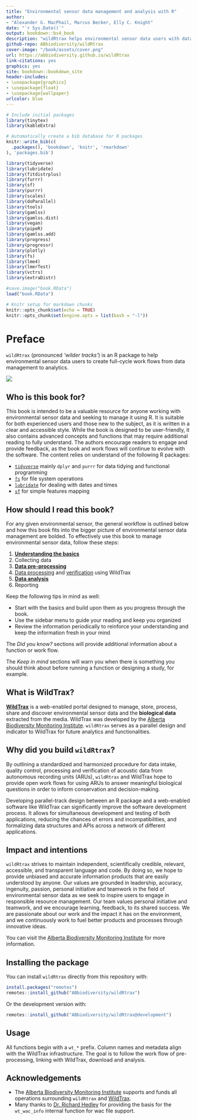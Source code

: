 ```yaml
---
title: "Environmental sensor data management and analysis with R"
author: 
- "Alexander G. MacPhail, Marcus Becker, Elly C. Knight"
date: "`r Sys.Date()`"
output: bookdown::bs4_book
description: "wildRtrax helps environmental sensor data users with data management and analytics"
github-repo: ABbiodiversity/wildRtrax
cover-image: "/book/assets/cover.png"
url: https://abbiodiversity.github.io/wildRtrax
link-citations: yes
graphics: yes
site: bookdown::bookdown_site
header-includes:
- \usepackage{graphicx}
- \usepackage{float}
- \usepackage{wallpaper}
urlcolor: blue
---
```


```r
# Include initial packages
library(tinytex)
library(kableExtra)

# Automatically create a bib database for R packages
knitr::write_bib(c(
  .packages(), 'bookdown', 'knitr', 'rmarkdown'
), 'packages.bib')

library(tidyverse)
library(lubridate)
library(fitdistrplus)
library(furrr)
library(sf)
library(purrr)
library(scales)
library(doParallel)
library(tools)
library(gamlss)
library(gamlss.dist)
library(vegan)
library(pipeR)
library(gamlss.add)
library(progress)
library(progressr)
library(plotly)
library(fs)
library(lme4)
library(lmerTest)
library(vctrs)
library(extraDistr)

#save.image("book.RData")
load("book.RData")
```

```r
# Knitr setup for markdown chunks
knitr::opts_chunk$set(echo = TRUE)
knitr::opts_chunk$set(engine.opts = list(bash = "-l"))
```

# Preface {-}

`wildRtrax` (pronounced *‘wilder tracks’*) is an R package to help environmental sensor data users to create full-cycle work flows from data management to analytics.

![](assets/cover.png)

## Who is this book for?

This book is intended to be a valuable resource for anyone working with environmental sensor data and seeking to manage it using R. It is suitable for both experienced users and those new to the subject, as it is written in a clear and accessible style. While the book is designed to be user-friendly, it also contains advanced concepts and functions that may require additional reading to fully understand. The authors encourage readers to engage and provide feedback, as the book and work flows will continue to evolve with the software. The content relies on understand of the following R packages:

* [`tidyverse`](https://www.tidyverse.org/) mainly `dplyr` and `purrr` for data tidying and functional programming
* [`fs`](https://www.tidyverse.org/blog/2018/01/fs-1.0.0/) for file system operations
* [`lubridate`](https://lubridate.tidyverse.org/) for dealing with dates and times
* [`sf`](https://r-spatial.github.io/sf/) for simple features mapping

## How should I read this book?

For any given environmental sensor, the general workflow is outlined below and how this book fits into the bigger picture of environmental sensor data management are bolded. To effectively use this book to manage environmental sensor data, follow these steps:

1. [**Understanding the basics**](#acoustic-data-management-basics)
2. Collecting data
3. [**Data pre-processing**](#acoustic-data-pre-processing)
4. [Data processing](https://www.wildtrax.ca/home/resources/guide/acoustic-data/acoustic-tagging-methods.html) and [verification](https://www.wildtrax.ca/home/resources/guide/acoustic-data/species-verification.html) using WildTrax
5. [**Data analysis**](#acoustic-data-analysis)
6. Reporting

Keep the following tips in mind as well:

* Start with the basics and build upon them as you progress through the book.
* Use the sidebar menu to guide your reading and keep you organized
* Review the information periodically to reinforce your understanding and keep the information fresh in your mind

:::: {.didyouknow data-latex=""}
::: {.left data-latex=""}
The *Did you know?* sections will provide additional information about a function or work flow.
:::
::::

:::: {.dangerbox data-latex=""}
::: {.left data-latex=""}
The *Keep in mind* sections will warn you when there is something you should think about before running a function or designing a study, for example.
:::
::::

## What is **WildTrax**?

[**WildTrax**](https://www.wildtrax.ca) is a web-enabled portal designed to manage, store, process, share and discover environmental sensor data and the  **biological data** extracted from the media. WildTrax was developed by the [Alberta Biodiversity Monitoring Institute](https://abmi.ca). `wildRtrax` serves as a parallel design and indicator to WildTrax for future analytics and functionalities.

## Why did you build `wildRtrax`?

By outlining a standardized and harmonized procedure for data intake, quality control, processing and verification of acoustic data from autonomous recording units (ARUs), `wildRtrax` and WildTrax hope to provide open work flows for using ARUs to answer meaningful biological questions in order to inform conservation and decision-making.

Developing parallel-track design between an R package and a web-enabled software like WildTrax can significantly improve the software development process. It allows for simultaneous development and testing of both applications, reducing the chances of errors and incompatibilities, and formalizing data structures and APIs across a network of different applications.

## Impact and intentions

`wildRtrax` strives to maintain independent, scientifically credible, relevant, accessible, and transparent language and code. By doing so, we hope to provide unbiased and accurate information products that are easily understood by anyone. Our values are grounded in leadership, accuracy, ingenuity, passion, personal initiative and teamwork in the field of environmental sensor data as we seek to inspire users to engage in responsible resource management. Our team values personal initiative and teamwork, and we encourage learning, feedback, to its shared success. We are passionate about our work and the impact it has on the environment, and we continuously work to fuel better products and processes through innovative ideas.

You can visit the [Alberta Biodiversity Monitoring Institute](https://abmi.ca/home/about-us/our-vision-mission.html) for more information.

## Installing the package

You can install `wildRtrax` directly from this repository with:

```r
install.packages("remotes")
remotes::install_github("ABbiodiversity/wildRtrax")
```

Or the development version with:

```r
remotes::install_github("ABbiodiversity/wildRtrax@development")
```

## Usage

All functions begin with a `wt_*` prefix. Column names and metadata align with the WildTrax infrastructure. The goal is to follow the work flow of pre-processing, linking with WildTrax, download and analysis.

## Acknowledgements

* The [Alberta Biodiversity Monitoring Institute](https://abmi.ca) supports and funds all operations surrounding `wildRtrax` and [WildTrax](https://www.wildtrax.ca).
* Many thanks to [Dr. Richard Hedley](https://richardwhedley.wordpress.com/) for providing the basis for the `wt_wac_info` internal function for wac file support.

